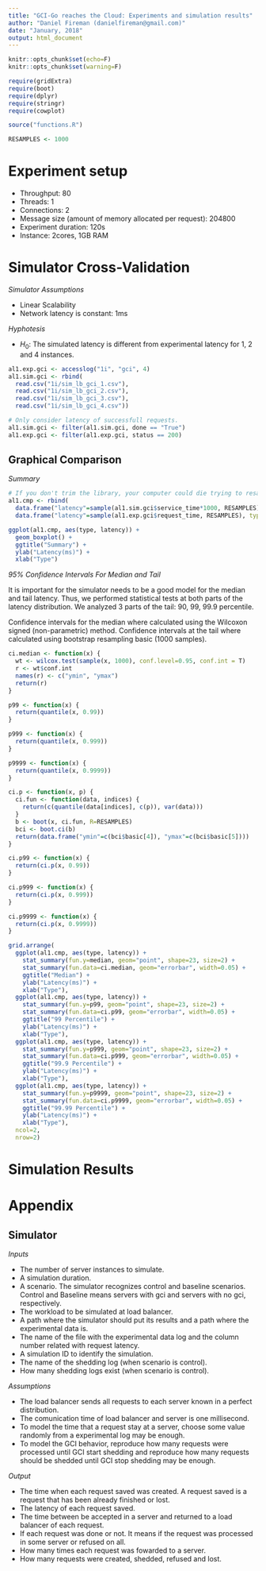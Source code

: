 ```yaml
---
title: "GCI-Go reaches the Cloud: Experiments and simulation results"
author: "Daniel Fireman (danielfireman@gmail.com)"
date: "January, 2018"
output: html_document
---
```


```r
knitr::opts_chunk$set(echo=F)
knitr::opts_chunk$set(warning=F)

require(gridExtra)
require(boot)
require(dplyr)
require(stringr)
require(cowplot)

source("functions.R")

RESAMPLES <- 1000
```
# Experiment setup

* Throughput: 80
* Threads: 1
* Connections: 2
* Message size (amount of memory allocated per request): 204800
* Experiment duration: 120s
* Instance: 2cores, 1GB RAM

# Simulator Cross-Validation

*Simulator Assumptions*

* Linear Scalability
* Network latency is constant: 1ms

*Hyphotesis*

* $H_{0}$: The simulated latency is different from experimental latency for 1, 2 and 4 instances.

```r
al1.exp.gci <- accesslog("1i", "gci", 4)
al1.sim.gci <- rbind(
  read.csv("1i/sim_lb_gci_1.csv"),
  read.csv("1i/sim_lb_gci_2.csv"),
  read.csv("1i/sim_lb_gci_3.csv"),
  read.csv("1i/sim_lb_gci_4.csv"))

# Only consider latency of successfull requests.
al1.sim.gci <- filter(al1.sim.gci, done == "True")
al1.exp.gci <- filter(al1.exp.gci, status == 200)
```

## Graphical Comparison

*Summary*

```r
# If you don't trim the library, your computer could die trying to resample.
al1.cmp <- rbind(
  data.frame("latency"=sample(al1.sim.gci$service_time*1000, RESAMPLES), type="Simulator"),
  data.frame("latency"=sample(al1.exp.gci$request_time, RESAMPLES), type="Experiment"))

ggplot(al1.cmp, aes(type, latency)) +
  geom_boxplot() +
  ggtitle("Summary") +
  ylab("Latency(ms)") +
  xlab("Type")
```


*95% Confidence Intervals For Median and Tail*

It is important for the simulator needs to be a good model for the median and tail latency. Thus, we
performed statistical tests at both parts of the latency distribution. We analyzed 3 parts of the tail:
90, 99, 99.9 percentile.

Confidence intervals for the median where calculated using the Wilcoxon signed (non-parametric) method. Confidence intervals at the tail where calculated using bootstrap resampling basic (1000 samples).

```r
ci.median <- function(x) {
  wt <- wilcox.test(sample(x, 1000), conf.level=0.95, conf.int = T)
  r <- wt$conf.int
  names(r) <- c("ymin", "ymax")
  return(r)
}

p99 <- function(x) {
  return(quantile(x, 0.99))
}

p999 <- function(x) {
  return(quantile(x, 0.999))
}

p9999 <- function(x) {
  return(quantile(x, 0.9999))
}

ci.p <- function(x, p) {
  ci.fun <- function(data, indices) {
    return(c(quantile(data[indices], c(p)), var(data)))
  }
  b <- boot(x, ci.fun, R=RESAMPLES)
  bci <- boot.ci(b)
  return(data.frame("ymin"=c(bci$basic[4]), "ymax"=c(bci$basic[5])))
}

ci.p99 <- function(x) {
  return(ci.p(x, 0.99))
}

ci.p999 <- function(x) {
  return(ci.p(x, 0.999))
}

ci.p9999 <- function(x) {
  return(ci.p(x, 0.9999))
}

grid.arrange(
  ggplot(al1.cmp, aes(type, latency)) +
    stat_summary(fun.y=median, geom="point", shape=23, size=2) +
    stat_summary(fun.data=ci.median, geom="errorbar", width=0.05) +
    ggtitle("Median") +
    ylab("Latency(ms)") +
    xlab("Type"),
  ggplot(al1.cmp, aes(type, latency)) +
    stat_summary(fun.y=p99, geom="point", shape=23, size=2) +
    stat_summary(fun.data=ci.p99, geom="errorbar", width=0.05) +
    ggtitle("99 Percentile") +
    ylab("Latency(ms)") +
    xlab("Type"),
  ggplot(al1.cmp, aes(type, latency)) +
    stat_summary(fun.y=p999, geom="point", shape=23, size=2) +
    stat_summary(fun.data=ci.p999, geom="errorbar", width=0.05) +
    ggtitle("99.9 Percentile") +
    ylab("Latency(ms)") +
    xlab("Type"),
  ggplot(al1.cmp, aes(type, latency)) +
    stat_summary(fun.y=p9999, geom="point", shape=23, size=2) +
    stat_summary(fun.data=ci.p9999, geom="errorbar", width=0.05) +
    ggtitle("99.99 Percentile") +
    ylab("Latency(ms)") +
    xlab("Type"),
  ncol=2,
  nrow=2)
```

# Simulation Results

# Appendix

## Simulator

*Inputs*

* The number of server instances to simulate.
* A simulation duration.
* A scenario. The simulator recognizes control and baseline scenarios. Control and Baseline means servers with gci and servers with no gci, respectively. 
* The workload to be simulated at load balancer.    
* A path where the simulator should put its results and a path where the experimental data is. 
* The name of the file with the experimental data log and the column number related with request latency. 
* A simulation ID to identify the simulation.
* The name of the shedding log (when scenario is control).
* How many shedding logs exist (when scenario is control).

*Assumptions*

* The load balancer sends all requests to each server known in a perfect distribution.
* The comunication time of load balancer and server is one millisecond.
* To model the time that a request stay at a server, choose some value randomly from a experimental log may be enough.
* To model the GCI behavior, reproduce how many requests were processed until GCI start shedding and reproduce how many requests should be shedded until GCI stop shedding may be enough.

*Output*

* The time when each request saved was created. A request saved is a request that has been already finished or lost.
* The latency of each request saved.
* The time between be accepted in a server and returned to a load balancer of each request.
* If each request was done or not. It means if the request was processed in some server or refused on all.
* How many times each request was fowarded to a server.
* How many requests were created, shedded, refused and lost.

